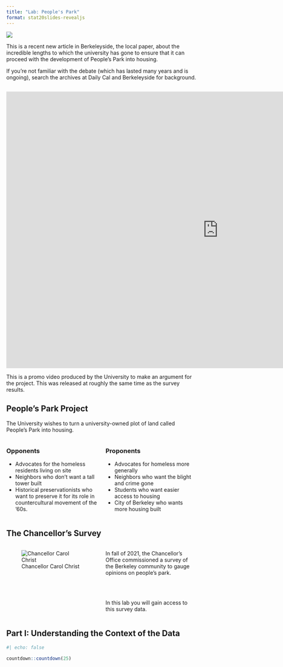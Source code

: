 ```yaml
---
title: "Lab: People's Park"
format: stat20slides-revealjs
---
```


![](images/ppk-berkeleyside.png){fig-align="center"}

:::notes
This is a recent new article in Berkeleyside, the local paper, about the incredible lengths to which the university has gone to ensure that it can proceed with the development of People's Park into housing.

If you're not familiar with the debate (which has lasted many years and is ongoing), search the archives at Daily Cal and Berkeleyside for background.
:::

##

<center>
<iframe width="1120" height="730" src="https://www.youtube.com/embed/3mmIaFNAdeQ" title="YouTube video player" frameborder="0" allow="accelerometer; autoplay; clipboard-write; encrypted-media; gyroscope; picture-in-picture" allowfullscreen></iframe>
</center>

:::notes
This is a promo video produced by the University to make an argument for the project. This was released at roughly the same time as the survey results.
:::

## People's Park Project

The University wishes to turn a university-owned plot of land called People's Park into housing. 

:::columns
:::{.column width="50%" .fragment}
### Opponents

- Advocates for the homeless residents living on site
- Neighbors who don't want a tall tower built
- Historical preservationists who want to preserve it for its role in countercultural movement of the '60s.
:::

:::{.column width="50%" .fragment}
### Proponents

- Advocates for homeless more generally
- Neighbors who want the blight and crime gone
- Students who want easier access to housing
- City of Berkeley who wants more housing built
:::
:::

## The Chancellor's Survey

:::columns
:::{.column width="50%"}
![Chancellor Carol Christ](images/christ.jpeg)
:::

:::{.column width="50%"}
In fall of 2021, the Chancellor's Office commissioned a survey of the Berkeley community to gauge opinions on people's park.

\
\

In this lab you will gain access to this survey data.
:::

:::


## Part I: Understanding the Context of the Data

```r
#| echo: false

countdown::countdown(25)
```

